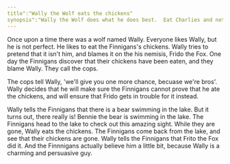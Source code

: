 ```yaml
---
title":"Wally the Wolf eats the chickens"
synopsis":"Wally the Wolf does what he does best.  Eat Charlies and not get caught."
---
```


Once upon a time there was a wolf named Wally.
Everyone likes Wally, but he is not perfect.
He likes to eat the Finnigans's chickens.
Wally tries to pretend that it isn't him, and blames it on the his nemisis, Frido the Fox.
One day the Finnigans discover that their chickens have been eaten, and they blame Wally.
They call the cops.

The cops tell Wally, 'we'll give you one more chance, becuase we're bros'.
Wally decides that he will make sure the Finnigans cannot prove that he ate the chickens, and will ensure that Frido gets in trouble for it instead.

Wally tells the Finnigans that there is a bear swimming in the lake. But it turns out, there really is!
Bennie the bear is swimming in the lake.
The Finnigans head to the lake to check out this amazing sight.
While they are gone, Wally eats the chickens.
The Finnigans come back from the lake, and see that their chickens are gone.
Wally tells the Finnigans that Frito the Fox did it.
And the Finnnigans actually believe him a little bit, because Wally is a charming and persuasive guy.
